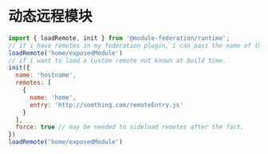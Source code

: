 # 动态远程模块

```js
import { loadRemote, init } from '@module-federation/runtime';
// if i have remotes in my federation plugin, i can pass the name of the remote
loadRemote('home/exposedModule')
// if i want to load a custom remote not known at build time.
init({
  name: 'hostname',
  remotes: [
    {
      name: 'home',
      entry: 'http://somthing.com/remoteEntry.js'
    }
  ],
  force: true // may be needed to sideload remotes after the fact.
})
loadRemote('home/exposedModule')
```

